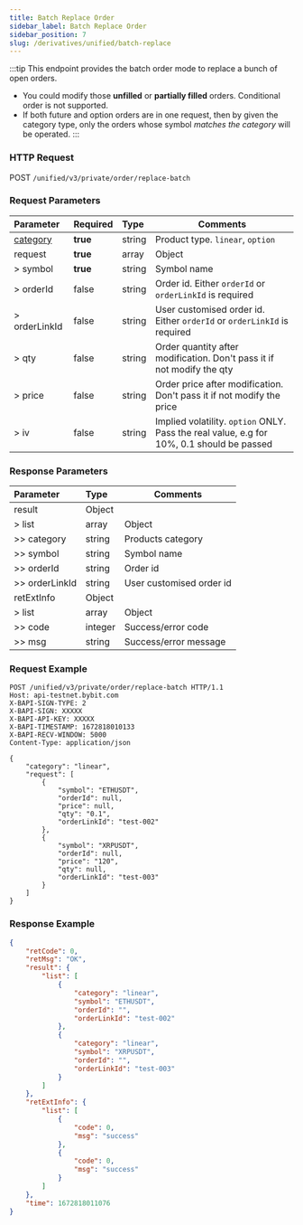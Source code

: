 ```yaml
---
title: Batch Replace Order
sidebar_label: Batch Replace Order
sidebar_position: 7
slug: /derivatives/unified/batch-replace
---
```


:::tip
This endpoint provides the batch order mode to replace a bunch of open orders.
- You could modify those **unfilled** or **partially filled** orders. Conditional order is not supported.
- If both future and option orders are in one request, then by given the category type, only the orders whose
symbol _matches the category_ will be operated.
:::

### HTTP Request
POST `/unified/v3/private/order/replace-batch`

### Request Parameters
| Parameter | Required | Type | Comments|
|:----- |:-------|:-----|------ |
|[category](../enum#category) |**true** |string |Product type. `linear`, `option` |
|request |**true** |array |Object |
|> symbol |**true** |string |Symbol name |
|> orderId |false |string |Order id. Either `orderId` or `orderLinkId` is required |
|> orderLinkId |false |string |User customised order id. Either `orderId` or `orderLinkId` is required |
|> qty |false |string |Order quantity after modification. Don't pass it if not modify the qty |
|> price |false |string |Order price after modification. Don't pass it if not modify the price |
|> iv |false |string |Implied volatility. `option` ONLY. Pass the real value, e.g for 10%, 0.1 should be passed |

### Response Parameters
| Parameter | Type | Comments|
|:----- |:-----|----- |
|result |Object | |
|> list |array |Object |
|>> category |string |Products category |
|>> symbol |string |Symbol name |
|>> orderId |string |Order id |
|>> orderLinkId |string |User customised order id |
|retExtInfo |Object | |
|> list |array |Object |
|>> code |integer |Success/error code |
|>> msg |string |Success/error message |

### Request Example

```http
POST /unified/v3/private/order/replace-batch HTTP/1.1
Host: api-testnet.bybit.com
X-BAPI-SIGN-TYPE: 2
X-BAPI-SIGN: XXXXX
X-BAPI-API-KEY: XXXXX
X-BAPI-TIMESTAMP: 1672818010133
X-BAPI-RECV-WINDOW: 5000
Content-Type: application/json

{
    "category": "linear",
    "request": [
        {
            "symbol": "ETHUSDT",
            "orderId": null,
            "price": null,
            "qty": "0.1",
            "orderLinkId": "test-002"
        },
        {
            "symbol": "XRPUSDT",
            "orderId": null,
            "price": "120",
            "qty": null,
            "orderLinkId": "test-003"
        }
    ]
}
```
### Response Example

```json
{
    "retCode": 0,
    "retMsg": "OK",
    "result": {
        "list": [
            {
                "category": "linear",
                "symbol": "ETHUSDT",
                "orderId": "",
                "orderLinkId": "test-002"
            },
            {
                "category": "linear",
                "symbol": "XRPUSDT",
                "orderId": "",
                "orderLinkId": "test-003"
            }
        ]
    },
    "retExtInfo": {
        "list": [
            {
                "code": 0,
                "msg": "success"
            },
            {
                "code": 0,
                "msg": "success"
            }
        ]
    },
    "time": 1672818011076
}
```
